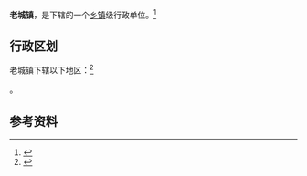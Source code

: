 {{中国乡级行政区|42/10/87/104/000}}

'''老城镇'''，是{{PRC admin/fullname|42/10/87/104/000|3}}下辖的一个[[乡镇|乡镇]]级行政单位。<ref>{{PRC admin/ref sgc|{{PRC admin/parent|42/10/87/104/000}}}}</ref>

== 行政区划 ==

老城镇下辖以下地区：<ref>{{PRC admin/ref sgc|42/10/87/104/000}}</ref>

{{PRC admin/children|42/10/87/104/000}}。

== 参考资料 ==

{{reflist}}

{{行政区划小作品}}
{{PRC admin/navcat|42/10/87/104/000}}